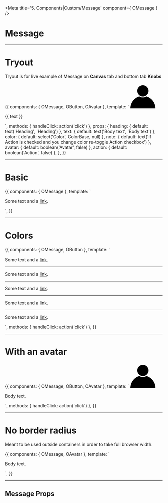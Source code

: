 <!-- Storybook Addon imports -->

<!-- Component import -->

<!-- Additional subcomponents -->

<!-- Additional Helpers -->


<Meta title='5. Components|Custom/Message' component={ OMessage } />

# Message


<hr/>


# Tryout

Tryout is for live example of Message on **Canvas** tab and bottom tab **Knobs**

<Story name='Tryout'>
  {{
    components: { OMessage, OButton, OAvatar },
    template: `<o-message :heading="heading" :color="color">
      <o-avatar size="small" look="circle" slot="avatar" v-if="avatar">
        <svg viewBox="0 0 80 80" width="80px" xmlns="http://www.w3.org/2000/svg">
          <path d="m28.6091684 41.6452381c3.2812101 2.1225413 7.1921206 3.3547619 11.3908316 3.3547619s8.1096215-1.2322206 11.3908316-3.3547619c16.5421837 4.9053348 28.6091684 20.2208507 28.6091684 38.3547619 0 22.09139-17.90861 40-40 40s-40-17.90861-40-40c0-18.1339112 12.0669847-33.4494271 28.6091684-38.3547619zm11.3908316.3547619c-9.9411255 0-18-8.0588745-18-18s8.0588745-18 18-18 18 8.0588745 18 18-8.0588745 18-18 18z" fill-rule="evenodd" />
        </svg>
      </o-avatar>
      <p>
        {{ text }}
      </p>
      <o-button slot="action" text="action" size="small" v-if="action" @click="handleClick" />
    </o-message>`,
    methods: { handleClick: action('click') },
    props: {
      heading: {
        default: text('Heading', 'Heading')
      },
      text: {
        default: text('Body text', 'Body text')
      },
      color: {
        default: select('Color', ColorBase, null)
      },
      note: {
        default: text('If Action is checked and you change color re-toggle Action checkbox')
      },
      avatar: {
        default: boolean('Avatar', false)
      },
      action: {
        default: boolean('Action', false)
      },
    },
  }}
</Story>

<hr />


# Basic

<Preview>
  <Story name='Basic'>
    {{
      components: { OMessage },
      template: `<o-message>
        <p>
          Some text and a <a href="#">link</a>.
        </p>
      </o-message>`,
    }}
  </Story>
</Preview>

<hr />


# Colors

<Preview>
  <Story name='Colors'>
    {{
      components: { OMessage, OButton },
      template: `<div>
        <o-message heading="Heading">
          <p>
            Some text and a <a href="#">link</a>.
          </p>
          <o-button slot="action" text="action" size="small" @click="handleClick" />
        </o-message>
        <hr />
        <o-message heading="Heading" color="secondary">
          <p>
            Some text and a <a href="#">link</a>.
          </p>
          <o-button slot="action" text="action" size="small" @click="handleClick" />
        </o-message>
        <hr />
        <o-message heading="Heading" color="yellow">
          <p>
            Some text and a <a href="#">link</a>.
          </p>
          <o-button slot="action" text="action" size="small" @click="handleClick" />
        </o-message>
        <hr />
        <o-message heading="Heading" color="green">
          <p>
            Some text and a <a href="#">link</a>.
          </p>
          <o-button slot="action" text="action" size="small" @click="handleClick" />
        </o-message>
        <hr />
        <o-message heading="Heading" color="red">
          <p>
            Some text and a <a href="#">link</a>.
          </p>
          <o-button slot="action" text="action" size="small" @click="handleClick" />
        </o-message>
      </div>`,
      methods: { handleClick: action('click') },
    }}
  </Story>
</Preview>

<hr />


# With an avatar

<Preview>
  <Story name='With an avatar'>
    {{
      components: { OMessage, OButton, OAvatar },
      template: `<o-message color="secondary">
        <o-avatar size="small" look="circle" slot="avatar">
          <svg viewBox="0 0 80 80" width="80px" xmlns="http://www.w3.org/2000/svg">
            <path d="m28.6091684 41.6452381c3.2812101 2.1225413 7.1921206 3.3547619 11.3908316 3.3547619s8.1096215-1.2322206 11.3908316-3.3547619c16.5421837 4.9053348 28.6091684 20.2208507 28.6091684 38.3547619 0 22.09139-17.90861 40-40 40s-40-17.90861-40-40c0-18.1339112 12.0669847-33.4494271 28.6091684-38.3547619zm11.3908316.3547619c-9.9411255 0-18-8.0588745-18-18s8.0588745-18 18-18 18 8.0588745 18 18-8.0588745 18-18 18z" fill-rule="evenodd" />
          </svg>
        </o-avatar>
        <p>
          Body text.
        </p>
        <o-button slot="action" text="action" size="small" @click="handleClick" />
      </o-message>`,
      methods: { handleClick: action('click') },
    }}
  </Story>
</Preview>

<hr />


# No border radius

Meant to be used outside containers in order to take full browser width.

<Preview>
  <Story name='No border radius'>
    {{
      components: { OMessage, OAvatar },
      template: `<o-message heading="heading" color="secondary" size="full">
        <p>
          Body text.
        </p>
      </o-message>`,
    }}
  </Story>
</Preview>


<hr />


## Message Props

<Props of={OMessage} />

